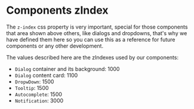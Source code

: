
<Meta title='docs/Components zIndex' />

# Components zIndex

The `z-index` css property is very important, special for those components that area shown above others, like dialogs and dropdowns,
that's why we have defined them here so you can use this as a reference for future components or any other development.

The values described here are the zIndexes used by our components:

-   `Dialog` container and its background: 1000
-   `Dialog` content card: 1100
-   `DropwDown`: 1500
-   `Tooltip`: 1500
-   `Autocomplete`: 1500
-   `Notification`: 3000
